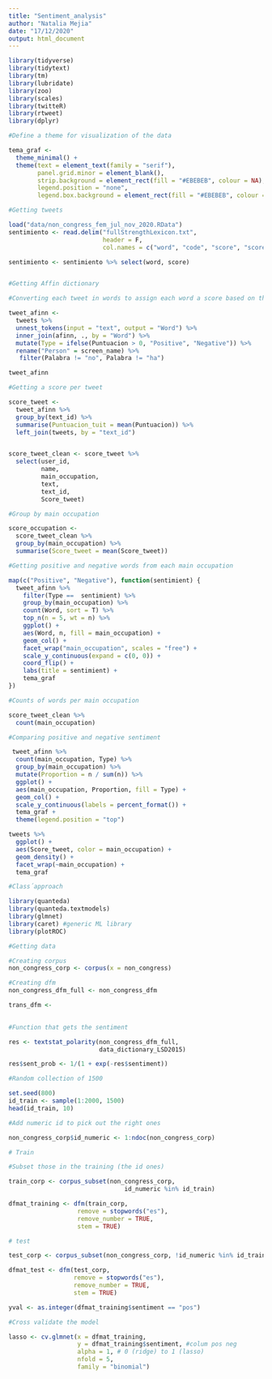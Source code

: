 ```yaml
---
title: "Sentiment_analysis"
author: "Natalia Mejia"
date: "17/12/2020"
output: html_document
---
```


```r
library(tidyverse)
library(tidytext)
library(tm)
library(lubridate)
library(zoo)
library(scales)
library(twitteR)
library(rtweet)
library(dplyr)
```

```r
#Define a theme for visualization of the data

tema_graf <-
  theme_minimal() +
  theme(text = element_text(family = "serif"),
        panel.grid.minor = element_blank(),
        strip.background = element_rect(fill = "#EBEBEB", colour = NA),
        legend.position = "none",
        legend.box.background = element_rect(fill = "#EBEBEB", colour = NA))

```

```r
#Getting tweets

load("data/non_congress_fem_jul_nov_2020.RData")
sentimiento <- read.delim("fullStrengthLexicon.txt", 
                          header = F,
                          col.names = c("word", "code", "score", "score2")) 

sentimiento <- sentimiento %>% select(word, score)  
```

```r


```


```r
#Getting Affin dictionary

```

```r
#Converting each tweet in words to assign each word a score based on the sentiment analysis

tweet_afinn <- 
  tweets %>%
  unnest_tokens(input = "text", output = "Word") %>%
  inner_join(afinn, ., by = "Word") %>%
  mutate(Type = ifelse(Puntuacion > 0, "Positive", "Negative")) %>% 
  rename("Person" = screen_name) %>%
   filter(Palabra != "no", Palabra != "ha")

tweet_afinn

```

```r
#Getting a score per tweet

score_tweet <-
  tweet_afinn %>%
  group_by(text_id) %>%
  summarise(Puntuacion_tuit = mean(Puntuacion)) %>%
  left_join(tweets, by = "text_id") 


score_tweet_clean <- score_tweet %>% 
  select(user_id,
         name,
         main_occupation,
         text,
         text_id,
         Score_tweet)

#Group by main occupation

score_occupation <- 
  score_tweet_clean %>%
  group_by(main_occupation) %>%
  summarise(Score_tweet = mean(Score_tweet))

```
```r
#Getting positive and negative words from each main occupation

map(c("Positive", "Negative"), function(sentimient) {
  tweet_afinn %>%
    filter(Type ==  sentimient) %>%
    group_by(main_occupation) %>%
    count(Word, sort = T) %>%
    top_n(n = 5, wt = n) %>%
    ggplot() +
    aes(Word, n, fill = main_occupation) +
    geom_col() +
    facet_wrap("main_occupation", scales = "free") +
    scale_y_continuous(expand = c(0, 0)) +
    coord_flip() +
    labs(title = sentimient) +
    tema_graf
})


```
```r
#Counts of words per main occupation

score_tweet_clean %>%
  count(main_occupation)

```
```r
#Comparing positive and negative sentiment

 tweet_afinn %>%
  count(main_occupation, Type) %>%
  group_by(main_occupation) %>%
  mutate(Proportion = n / sum(n)) %>%
  ggplot() +
  aes(main_occupation, Proportion, fill = Type) +
  geom_col() +
  scale_y_continuous(labels = percent_format()) +
  tema_graf +
  theme(legend.position = "top")


```
```r

tweets %>%
  ggplot() +
  aes(Score_tweet, color = main_occupation) +
  geom_density() +
  facet_wrap(~main_occupation) +
  tema_graf


```
```r
#Class´approach

library(quanteda)
library(quanteda.textmodels)
library(glmnet)
library(caret) #generic ML library
library(plotROC)

```


```r
#Getting data

#Creating corpus
non_congress_corp <- corpus(x = non_congress)

#Creating dfm
non_congress_dfm_full <- non_congress_dfm

trans_dfm <- 
  
```



```r
#Function that gets the sentiment

res <- textstat_polarity(non_congress_dfm_full,
                         data_dictionary_LSD2015)

res$sent_prob <- 1/(1 + exp(-res$sentiment))

#Random collection of 1500

set.seed(800)
id_train <- sample(1:2000, 1500)
head(id_train, 10)

```

```r
#Add numeric id to pick out the right ones

non_congress_corp$id_numeric <- 1:ndoc(non_congress_corp)

```


```r
# Train

#Subset those in the training (the id ones)

train_corp <- corpus_subset(non_congress_corp,
                                id_numeric %in% id_train)

dfmat_training <- dfm(train_corp,
                   remove = stopwords("es"),
                   remove_number = TRUE,
                   stem = TRUE)

```

```r
# test

test_corp <- corpus_subset(non_congress_corp, !id_numeric %in% id_train)

dfmat_test <- dfm(test_corp,
                  remove = stopwords("es"),
                  remove_number = TRUE,
                  stem = TRUE)

yval <- as.integer(dfmat_training$sentiment == "pos")


```

```r
#Cross validate the model

lasso <- cv.glmnet(x = dfmat_training,
                   y = dfmat_training$sentiment, #colum pos neg
                   alpha = 1, # 0 (ridge) to 1 (lasso)
                   nfold = 5,
                   family = "binomial")




```

